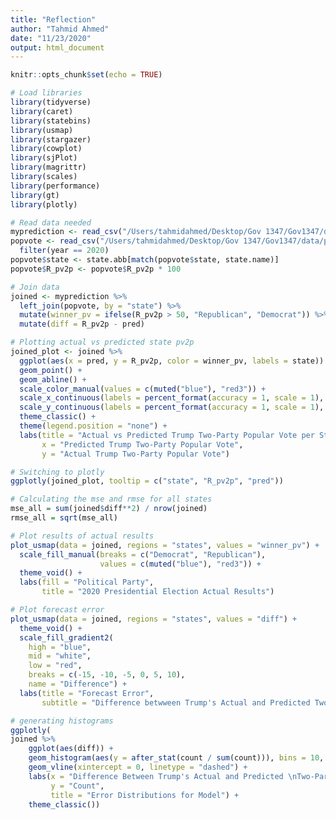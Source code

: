 ```yaml
---
title: "Reflection"
author: "Tahmid Ahmed"
date: "11/23/2020"
output: html_document
---
```


```r
knitr::opts_chunk$set(echo = TRUE)
```

```r
# Load libraries
library(tidyverse)
library(caret)
library(statebins)
library(usmap)
library(stargazer)
library(cowplot)
library(sjPlot)
library(magrittr)
library(scales)
library(performance)
library(gt)
library(plotly)
```

```r
# Read data needed
myprediction <- read_csv("/Users/tahmidahmed/Desktop/Gov 1347/Gov1347/data/pred_ensemble.csv")
popvote <- read_csv("/Users/tahmidahmed/Desktop/Gov 1347/Gov1347/data/popvote_bystate_1948-2020.csv") %>%
  filter(year == 2020)
popvote$state <- state.abb[match(popvote$state, state.name)] 
popvote$R_pv2p <- popvote$R_pv2p * 100

# Join data
joined <- myprediction %>%
  left_join(popvote, by = "state") %>%
  mutate(winner_pv = ifelse(R_pv2p > 50, "Republican", "Democrat")) %>%
  mutate(diff = R_pv2p - pred)
```

```r
# Plotting actual vs predicted state pv2p
joined_plot <- joined %>% 
  ggplot(aes(x = pred, y = R_pv2p, color = winner_pv, labels = state)) +
  geom_point() + 
  geom_abline() +
  scale_color_manual(values = c(muted("blue"), "red3")) +
  scale_x_continuous(labels = percent_format(accuracy = 1, scale = 1), limits = c(25, 95), breaks = c(30, 40, 50, 60, 70, 80, 90)) +
  scale_y_continuous(labels = percent_format(accuracy = 1, scale = 1), limits = c(25, 95), breaks = c(30, 40, 50, 60, 70, 80, 90)) +
  theme_classic() +
  theme(legend.position = "none") +
  labs(title = "Actual vs Predicted Trump Two-Party Popular Vote per State",
       x = "Predicted Trump Two-Party Popular Vote",
       y = "Actual Trump Two-Party Popular Vote")

# Switching to plotly
ggplotly(joined_plot, tooltip = c("state", "R_pv2p", "pred"))
```



```r
# Calculating the mse and rmse for all states
mse_all = sum(joined$diff**2) / nrow(joined)
rmse_all = sqrt(mse_all)
```



```r
# Plot results of actual results
plot_usmap(data = joined, regions = "states", values = "winner_pv") +
  scale_fill_manual(breaks = c("Democrat", "Republican"),
                    values = c(muted("blue"), "red3")) +
  theme_void() +
  labs(fill = "Political Party",
       title = "2020 Presidential Election Actual Results")


```

```r
# Plot forecast error
plot_usmap(data = joined, regions = "states", values = "diff") +
  theme_void() +
  scale_fill_gradient2(
    high = "blue",
    mid = "white",
    low = "red", 
    breaks = c(-15, -10, -5, 0, 5, 10), 
    name = "Difference") +
  labs(title = "Forecast Error",
       subtitle = "Difference betwween Trump's Actual and Predicted Two Party Vote Share") 


```

```r
# generating histograms
ggplotly(
joined %>% 
    ggplot(aes(diff)) +
    geom_histogram(aes(y = after_stat(count / sum(count))), bins = 10, fill = '#BE1E26') + 
    geom_vline(xintercept = 0, linetype = "dashed") +
    labs(x = "Difference Between Trump's Actual and Predicted \nTwo-Party Vote Share",
         y = "Count",
         title = "Error Distributions for Model") +
    theme_classic())
```




